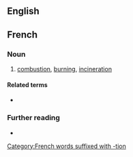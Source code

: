 {{also|combustión}}
==English==
{{wikipedia}}

==French==

===Noun===
{{fr-noun|f}}

# [[#English|combustion]], [[burning]], [[incineration]]

====Related terms====
* {{l|fr|comburant}}

===Further reading===
* {{R:TLFi}}

[[Category:French words suffixed with -tion]]